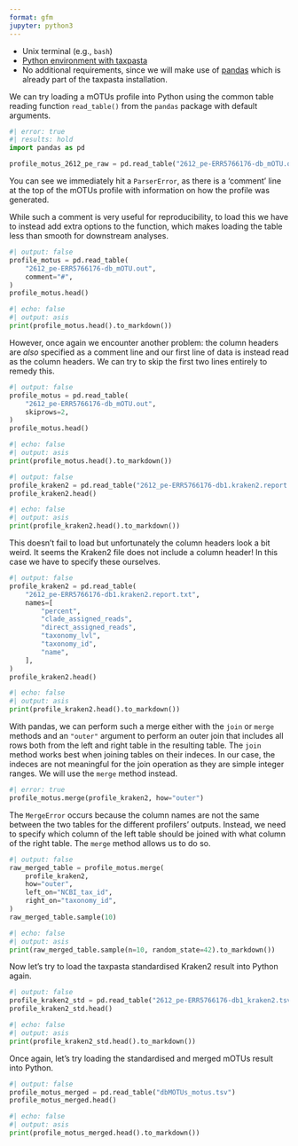 ```yaml
---
format: gfm
jupyter: python3
---
```


<!-- --8<-- [start:software] -->

- Unix terminal (e.g., `bash`)
- [Python environment with taxpasta](/#install)
- No additional requirements, since we will make use of [pandas](https://pandas.pydata.org/) which is already part of the taxpasta installation.

<!-- --8<-- [end:software] -->

<!-- --8<-- [start:raw-motus] -->

We can try loading a mOTUs profile into Python using the common table reading function `read_table()` from the `pandas` package with default arguments.

```python
#| error: true
#| results: hold
import pandas as pd

profile_motus_2612_pe_raw = pd.read_table("2612_pe-ERR5766176-db_mOTU.out")
```

You can see we immediately hit a `ParserError`, as there is a 'comment' line at the top of the mOTUs profile with information on how the profile was generated.

While such a comment is very useful for reproducibility, to load this we have to instead add extra options to the function, which makes loading the table less than smooth for downstream analyses.

```python
#| output: false
profile_motus = pd.read_table(
    "2612_pe-ERR5766176-db_mOTU.out",
    comment="#",
)
profile_motus.head()
```

```python
#| echo: false
#| output: asis
print(profile_motus.head().to_markdown())
```

However, once again we encounter another problem: the column headers are _also_ specified as a comment line and our first line of data is instead read as the column headers. We can try to skip the first two lines entirely to remedy this.

```python
#| output: false
profile_motus = pd.read_table(
    "2612_pe-ERR5766176-db_mOTU.out",
    skiprows=2,
)
profile_motus.head()
```

```python
#| echo: false
#| output: asis
print(profile_motus.head().to_markdown())
```

<!-- --8<-- [end:raw-motus] -->

<!-- --8<-- [start:raw-kraken2] -->

```python
#| output: false
profile_kraken2 = pd.read_table("2612_pe-ERR5766176-db1.kraken2.report.txt")
profile_kraken2.head()
```

```python
#| echo: false
#| output: asis
print(profile_kraken2.head().to_markdown())
```

This doesn't fail to load but unfortunately the column headers look a bit weird. It seems the Kraken2 file does not include a column header! In this case we have to specify these ourselves.

```python
#| output: false
profile_kraken2 = pd.read_table(
    "2612_pe-ERR5766176-db1.kraken2.report.txt",
    names=[
        "percent",
        "clade_assigned_reads",
        "direct_assigned_reads",
        "taxonomy_lvl",
        "taxonomy_id",
        "name",
    ],
)
profile_kraken2.head()
```

```python
#| echo: false
#| output: asis
print(profile_kraken2.head().to_markdown())
```

<!-- --8<-- [end:raw-kraken2] -->

<!-- --8<-- [start:outer-join] -->

With pandas, we can perform such a merge either with the `join` or `merge`
methods and an `"outer"` argument to perform an outer join that includes all
rows both from the left and right table in the resulting table. The `join`
method works best when joining tables on their indeces. In our case, the indeces
are not meaningful for the join operation as they are simple integer ranges. We
will use the `merge` method instead.

```python
#| error: true
profile_motus.merge(profile_kraken2, how="outer")
```

The `MergeError` occurs because the column names are not the same between the
two tables for the different profilers' outputs.  Instead, we need to specify
which column of the left table should be joined with what column of the right
table. The `merge` method allows us to do so.

```python
#| output: false
raw_merged_table = profile_motus.merge(
    profile_kraken2,
    how="outer",
    left_on="NCBI_tax_id",
    right_on="taxonomy_id",
)
raw_merged_table.sample(10)
```

```python
#| echo: false
#| output: asis
print(raw_merged_table.sample(n=10, random_state=42).to_markdown())
```

<!-- --8<-- [end:outer-join] -->

<!-- --8<-- [start:std-kraken2] -->

Now let’s try to load the taxpasta standardised Kraken2 result into
Python again.

```python
#| output: false
profile_kraken2_std = pd.read_table("2612_pe-ERR5766176-db1_kraken2.tsv")
profile_kraken2_std.head()
```

```python
#| echo: false
#| output: asis
print(profile_kraken2_std.head().to_markdown())
```

<!-- --8<-- [end:std-kraken2] -->

<!-- --8<-- [start:merge-motus] -->

Once again, let's try loading the standardised and merged mOTUs result into Python.

```python
#| output: false
profile_motus_merged = pd.read_table("dbMOTUs_motus.tsv")
profile_motus_merged.head()
```

```python
#| echo: false
#| output: asis
print(profile_motus_merged.head().to_markdown())
```

<!-- --8<-- [end:merge-motus] -->
